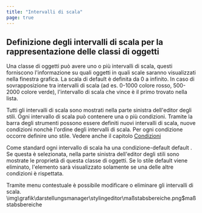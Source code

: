 ```yaml
---
title: "Intervalli di scala"
page: true
---
```

## Definizione degli intervalli di scala per la rappresentazione delle classi di oggetti

Una classe di oggetti pu&#242; avere uno o pi&#249; intervalli di scala, questi forniscono l&#39;informazione su quali oggetti in quali scale saranno visualizzati nella finestra grafica. La scala di default &#232; definita da 0 a infinito. 
In caso di sovrapposizione tra intervalli di scala (ad es. 0-1000 colore rosso, 500-2000 colore verde), l&#39;intervallo di scala che vince &#232; il primo trovato nella lista.

Tutti gli intervalli di scala sono mostrati nella parte sinistra dell&#39;editor degli stili.
Ogni intervallo di scala pu&#242; contenere una o pi&#249; condizioni.
Tramite la barra degli strumenti possono essere definiti nuovi intervalli di scala, nuove condizioni nonch&#232; l&#39;ordine degli intervalli di scala.
Per ogni condizione occorre definire uno stile.
<Success>
Vedere anche il capitolo [Condizioni](../../darstellungsmanager/stylingeditor/bedingungbearbeiten)
</Success>

Come standard ogni intervallo di scala ha una condizione-default  <Border>default</Border> . Se questa &#232; selezionata, nella parte sinistra dell&#39;editor degli stili sono mostrate le propriet&#224; di questa classe di oggetti.
<Success>
Se lo stile  <Border>default</Border>  viene eliminato, l&#39;elemento sar&#224; visualizzato solamente se una delle altre condizioni &#232; rispettata.
</Success>


Tramite menu contestuale &#232; possibile modificare o eliminare gli intervalli di scala.<Image>\img\grafik\darstellungsmanager\stylingeditor\maßstabsbereiche.png$maßstabsbereiche</Image>


